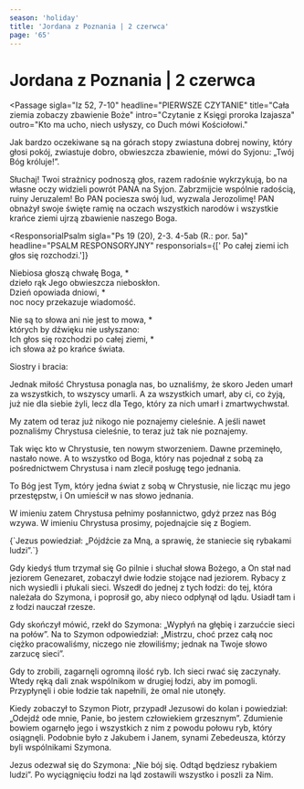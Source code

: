 ```yaml
---
season: 'holiday'
title: 'Jordana z Poznania | 2 czerwca'
page: '65'
---
```


# Jordana z Poznania | 2 czerwca

<Passage
  sigla="Iz 52, 7-10"
  headline="PIERWSZE CZYTANIE"
  title="Cała ziemia zobaczy zbawienie Boże"
  intro="Czytanie z Księgi proroka Izajasza"
  outro="Kto ma ucho, niech usłyszy, co Duch mówi Kościołowi."
>
  <p>Jak bardzo oczekiwane są na górach stopy zwiastuna dobrej nowiny, który głosi pokój, zwiastuje dobro, obwieszcza zbawienie, mówi do Syjonu: „Twój Bóg króluje!”.</p>
  <p>Słuchaj! Twoi strażnicy podnoszą głos, razem radośnie wykrzykują, bo na własne oczy widzieli powrót PANA na Syjon. Zabrzmijcie wspólnie radością, ruiny Jeruzalem! Bo PAN pociesza swój lud, wyzwala Jerozolimę! PAN obnażył swoje święte ramię na oczach wszystkich narodów i wszystkie krańce ziemi ujrzą zbawienie naszego Boga.</p>
</Passage>

<ResponsorialPsalm
  sigla="Ps 19 (20), 2-3. 4-5ab (R.: por. 5a)"
  headline="PSALM RESPONSORYJNY"
  responsorials={[' Po całej ziemi ich głos się rozchodzi.']}
>
  <p>Niebiosa głoszą chwałę Boga, *<br/>dzieło rąk Jego obwieszcza nieboskłon.<br/>Dzień opowiada dniowi, *<br/>noc nocy przekazuje wiadomość.</p>
  <p>Nie są to słowa ani nie jest to mowa, *<br/>których by dźwięku nie usłyszano:<br/>Ich głos się rozchodzi po całej ziemi, *<br/>ich słowa aż po krańce świata.</p>
</ResponsorialPsalm>
<Passage
  sigla="2 Kor 5, 14-20"
  headline="DRUGIE CZYTANIE"
  title="Bóg przekazał nam posługę jednania"
  intro="Czytanie z Drugiego listu świętego Pawła Apostoła do Koryntian"
  outro="Kto ma ucho, niech usłyszy, co Duch mówi Kościołowi."
>
  <p>Siostry i bracia:</p>
  <p>Jednak miłość Chrystusa ponagla nas, bo uznaliśmy, że skoro Jeden umarł za wszystkich, to wszyscy umarli. A za wszystkich umarł, aby ci, co żyją, już nie dla siebie żyli, lecz dla Tego, który za nich umarł i zmartwychwstał.</p>
  <p>My zatem od teraz już nikogo nie poznajemy cieleśnie. A jeśli nawet poznaliśmy Chrystusa cieleśnie, to teraz już tak nie poznajemy.</p>
  <p>Tak więc kto w Chrystusie, ten nowym stworzeniem. Dawne przeminęło, nastało nowe. A to wszystko od Boga, który nas pojednał z sobą za pośrednictwem Chrystusa i nam zlecił posługę tego jednania.</p>
  <p>To Bóg jest Tym, który jedna świat z sobą w Chrystusie, nie licząc mu jego przestępstw, i On umieścił w nas słowo jednania.</p>
  <p>W imieniu zatem Chrystusa pełnimy posłannictwo, gdyż przez nas Bóg wzywa. W imieniu Chrystusa prosimy, pojednajcie się z Bogiem.</p>
</Passage>
<Passage
  sigla="Mk 1, 17"
  headline="AKLAMACJA"
  acclamation="Alleluja, alleluja, alleluja."
>
  {`Jezus powiedział: „Pójdźcie za Mną,
a sprawię, że staniecie się rybakami ludzi”.`}
</Passage>
<Passage
  sigla="Łk 5, 1-11"
  headline="EWANGELIA"
  title="Cudowny połów ryb"
  intro=" Słowa Ewangelii według świętego Łukasza"
  outro="Oto słowo Pańskie"
>
  <p>Gdy kiedyś tłum trzymał się Go pilnie i słuchał słowa Bożego, a On stał nad jeziorem Genezaret, zobaczył dwie łodzie stojące nad jeziorem. Rybacy z nich wysiedli i płukali sieci. Wszedł do jednej z tych łodzi: do tej, która należała do Szymona, i poprosił go, aby nieco odpłynął od lądu. Usiadł tam i z łodzi nauczał rzesze.</p>
  <p>Gdy skończył mówić, rzekł do Szymona: „Wypłyń na głębię i zarzućcie sieci na połów”. Na to Szymon odpowiedział: „Mistrzu, choć przez całą noc ciężko pracowaliśmy, niczego nie złowiliśmy; jednak na Twoje słowo zarzucę sieci”.</p>
  <p>Gdy to zrobili, zagarnęli ogromną ilość ryb. Ich sieci rwać się zaczynały. Wtedy ręką dali znak wspólnikom w drugiej łodzi, aby im pomogli. Przypłynęli i obie łodzie tak napełnili, że omal nie utonęły.</p>
  <p>Kiedy zobaczył to Szymon Piotr, przypadł Jezusowi do kolan i powiedział: „Odejdź ode mnie, Panie, bo jestem człowiekiem grzesznym”. Zdumienie bowiem ogarnęło jego i wszystkich z nim z powodu połowu ryb, który osiągnęli. Podobnie było z Jakubem i Janem, synami Zebedeusza, którzy byli wspólnikami Szymona.</p>
  <p>Jezus odezwał się do Szymona: „Nie bój się. Odtąd będziesz rybakiem ludzi”. Po wyciągnięciu łodzi na ląd zostawili wszystko i poszli za Nim.</p>
</Passage>
